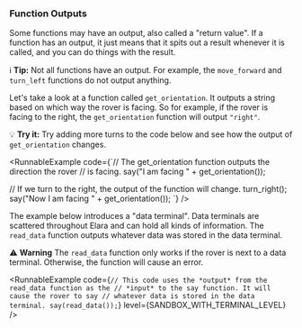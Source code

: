 

### Function Outputs

<YoutubeVideo embedId="9unIOhA-ALM" />

Some functions may have an output, also called a "return value". If a
function has an output, it just means that it spits out a result whenever
it is called, and you can do things with the result.

ℹ️ **Tip:** Not all functions have an output. For example, the `move_forward` and
`turn_left` functions do not output anything.

Let's take a look at a function called `get_orientation`. It outputs a string
based on which way the rover is facing. So for example, if the rover is facing to the
right, the `get_orientation` function will output `"right"`.

💡 **Try it:** Try adding more turns to the code below and see how the output
of `get_orientation` changes.

<RunnableExample
  code={`// The get_orientation function outputs the direction the rover
// is facing.
say("I am facing " + get_orientation());

// If we turn to the right, the output of the function will change.
turn_right();
say("Now I am facing " + get_orientation());
`}
/>

The example below introduces a "data terminal". Data terminals are scattered throughout
Elara and can hold all kinds of information. The `read_data` function outputs whatever
data was stored in the data terminal.

⚠️ **Warning** The `read_data` function only works if the rover is next to a data
terminal. Otherwise, the function will cause an error.

<RunnableExample
  code={`// This code uses the *output* from the read_data function as the
// *input* to the say function. It will cause the rover to say
// whatever data is stored in the data terminal.
say(read_data());`}
  level={SANDBOX_WITH_TERMINAL_LEVEL}
/>
